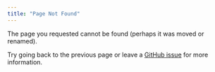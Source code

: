 ```yaml
---
title: "Page Not Found"
---
```


The page you requested cannot be found (perhaps it was moved or renamed).

Try going back to the previous page or leave a [GitHub issue](https://github.com/fhdsl/ottr/issues/new) for more information.
